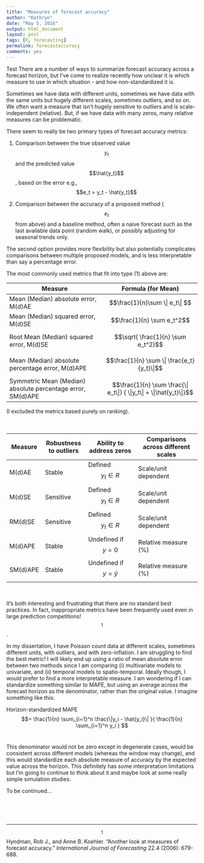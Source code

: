 ```yaml
---
title: "Measures of forecast accuracy"
author: "Kathryn"
date: "May 5, 2016"
output: html_document
layout: post
tags: [R, forecasting]
permalink: forecastaccuracy
comments: yes
---
```


Test 
There are a number of ways to summarize forecast accuracy across a forecast horizon, but I've come to realize recently how unclear it is which measure to use in which situation - and how non-standardized it is. 

Sometimes we have data with different units, sometimes we have data with the same units but hugely different scales, sometimes outliers, and so on. We often want a measure that isn't hugely sensitive to outliers and is scale-independent (relative). But, if we have data with many zeros, many relative measures can be problematic. 

<!--more-->

There seem to really be two primary types of forecast accuracy metrics:

1.  Comparison between the true observed value $$y_t$$ and the predicted value $$\hat{y_t}$$, based on the error e.g., $$e_t = y_t - \hat{y_t}$$

2.  Comparison between the accuracy of a proposed method ($$e_t$$ from above) and a baseline method, often a naive forecast such as the last available data point (random walk), or possibly adjusting for seasonal trends only.


The second option provides more flexibility but also potentially complicates comparisons between multiple proposed models, and is less interpretable than say a percentage error. 


The most commonly used metrics that fit into type (1) above are: <br>

| Measure                                                     | Formula (for Mean)                                        |
|-------------------------------------------------------------|-----------------------------------------------------------|
| Mean (Median) absolute error, M(d)AE                        | $$\frac{1}{n}\sum \| e_t\| $$                              |
| Mean (Median) squared error, M(d)SE                         | $$\frac{1}{n} \sum e_t^2$$                                |
| Root Mean (Median) squared error, M(d)SE                    | $$\sqrt{ \frac{1}{n} \sum e_t^2}$$                        |
| Mean (Median) absolute percentage error, M(d)APE            | $$\frac{1}{n} \sum \| \frac{e_t} {y_t}\|$$                  |
| Symmetric Mean (Median) absolute percentage error, SM(d)APE | $$\frac{1}{n} \sum \frac{\| e_t\|} { \|y_t\| + \|\hat{y_t}\|}$$ |



(I excluded the metrics based purely on ranking). <br>
<br>
<br>


| Measure  | Robustness to outliers | Ability to address zeros     | Comparisons across different scales |
|----------|------------------------|------------------------------|-------------------------------------|
| M(d)AE   | Stable                 | Defined $$y_t \in R$$        | Scale/unit dependent                |
| M(d)SE   | Sensitive              | Defined $$y_t \in R$$        | Scale/unit dependent                |
| RM(d)SE  | Sensitive              | Defined $$y_t \in R$$        | Scale/unit dependent                |
| M(d)APE  | Stable                 | Undefined if $$y = 0$$       | Relative measure (%)                |
| SM(d)APE | Stable                 | Undefined if $$y = \hat{y}$$ | Relative measure (%)                |

<br>

It's both interesting and frustrating that there are no standard best practices. In fact, inappropriate metrics have been frequently used even in large prediction competitions!$$^1$$. 


In my dissertation, I have Poisson count data at different scales, sometimes different units, with outliers, and with zero-inflation. I am struggling to find the best metric! I will likely end up using a ratio of mean absolute error between two methods since I am comparing (i) multivariate models to univariate, and (ii) temporal models to spatio-temporal. Ideally though, I would prefer to find a more interpretable measure. I am wondering if I can standardize something similar to MAPE, but using an average across the forecast horizon as the denominator, rather than the original value. I imagine something like this: 


Horizon-standardized MAPE $$= \frac{1}{n} \sum_{i=1}^n \frac{\|y_i - \hat{y_i}\| }{ \frac{1}{n} \sum_{i=1}^n y_i } $$ <br>


This denominator would not be zero except in degenerate cases, would be consistent across different models (whereas the window may change), and this would standardize each absolute measure of accuracy by the expected value across the horizon. This definitely has some interpretation limitations but I'm going to continue to think about it and maybe look at some really simple simulation studies. 

To be continued...

<br>
<br>
<br>


------------------------------------------------------------------------

$$^1$$ Hyndman, Rob J., and Anne B. Koehler. "Another look at measures of forecast accuracy." *International Journal of Forecasting* 22.4 (2006): 679-688.